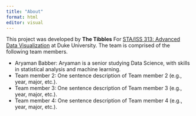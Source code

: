 ```yaml
---
title: "About"
format: html
editor: visual
---
```


This project was developed by **The Tibbles** For [STA/ISS 313: Advanced Data Visualization](https://vizdata.org/) at Duke University. The team is comprised of the following team members.

-   Aryaman Babber: Aryaman is a senior studying Data Science, with skills in statistical analysis and machine learning.
-   Team member 2: One sentence description of Team member 2 (e.g., year, major, etc.).
-   Team member 3: One sentence description of Team member 3 (e.g., year, major, etc.).
-   Team member 4: One sentence description of Team member 4 (e.g., year, major, etc.).
